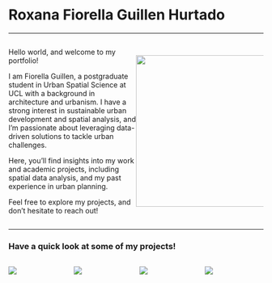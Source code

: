 # Roxana Fiorella Guillen Hurtado {.unnumbered}

------------------------------------------------------------------------

::::: {style="display: flex; justify-content: space-between; align-items: center;"}
::: {style="width: 52%; text-align: left;"}
Hello world, and welcome to my portfolio!

I am Fiorella Guillen, a postgraduate student in Urban Spatial Science at UCL with a background in architecture and urbanism. I have a strong interest in sustainable urban development and spatial analysis, and I'm passionate about leveraging data-driven solutions to tackle urban challenges.

Here, you'll find insights into my work and academic projects, including spatial data analysis, and my past experience in urban planning.

Feel free to explore my projects, and don’t hesitate to reach out!
:::

::: {style="width: 50%;text-align: right;"}
![](images/foto.png){width="300"}
:::
:::::

------------------------------------------------------------------------

### Have a quick look at some of my projects! 

::::::: {style="display: flex; justify-content: space-between; gap: 10px;"}
::: {style="width: 23%;"}
[![](images/icon1.png)](projects.html#assessing-the-risks-cycling-accident-severity-in-london)
:::

::: {style="width: 23%;"}
[![](images/icon2.png)](projects.html#identification-of-associations-between-socio-economic-factors-and-dwelling-fires-in-london-in-2021)
:::

::: {style="width: 23%;"}
[![](images/icon4.png)](projects.html#new-york-city-evictions-an-spatial-and-socioeconomic-analysis)
:::

::: {style="width: 23%;"}
[![](images/icon3.png)](http://localhost:3738/projects.html#alternative-urban-model-for-bajo-belen-iquitos)
:::
:::::::
